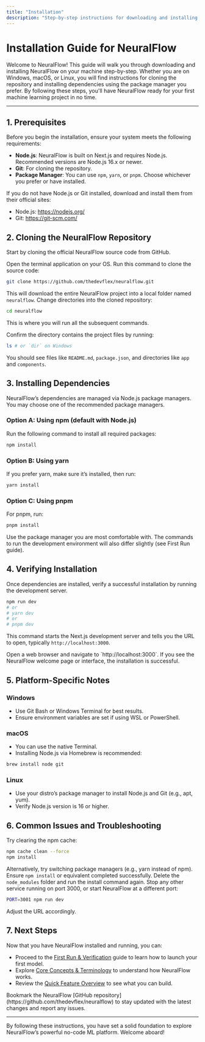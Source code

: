 ```yaml
---
title: "Installation"
description: "Step-by-step instructions for downloading and installing NeuralFlow, including cloning the repository and installing dependencies with the package manager of choice. Highlights options for multiple platforms and environments."
---
```


# Installation Guide for NeuralFlow

Welcome to NeuralFlow! This guide will walk you through downloading and installing NeuralFlow on your machine step-by-step. Whether you are on Windows, macOS, or Linux, you will find instructions for cloning the repository and installing dependencies using the package manager you prefer. By following these steps, you'll have NeuralFlow ready for your first machine learning project in no time.

---

## 1. Prerequisites

Before you begin the installation, ensure your system meets the following requirements:

- **Node.js**: NeuralFlow is built on Next.js and requires Node.js. Recommended versions are Node.js 16.x or newer.
- **Git**: For cloning the repository.
- **Package Manager**: You can use `npm`, `yarn`, or `pnpm`. Choose whichever you prefer or have installed.

<Tip>
If you do not have Node.js or Git installed, download and install them from their official sites:

- Node.js: https://nodejs.org/
- Git: https://git-scm.com/
</Tip>

## 2. Cloning the NeuralFlow Repository

Start by cloning the official NeuralFlow source code from GitHub.

<Steps>
<Step title="Open your terminal or command prompt">
Open the terminal application on your OS.
</Step>
<Step title="Clone the repository">
Run this command to clone the source code:

```bash
git clone https://github.com/thedevflex/neuralflow.git
```
This will download the entire NeuralFlow project into a local folder named `neuralflow`.
</Step>
<Step title="Navigate to the project folder">
Change directories into the cloned repository:

```bash
cd neuralflow
```
This is where you will run all the subsequent commands.
</Step>
</Steps>

<Check>
Confirm the directory contains the project files by running:

```bash
ls # or `dir` on Windows
```
You should see files like `README.md`, `package.json`, and directories like `app` and `components`.
</Check>

## 3. Installing Dependencies

NeuralFlow’s dependencies are managed via Node.js package managers. You may choose one of the recommended package managers.

### Option A: Using npm (default with Node.js)

Run the following command to install all required packages:

```bash
npm install
```

### Option B: Using yarn

If you prefer yarn, make sure it’s installed, then run:

```bash
yarn install
```

### Option C: Using pnpm

For pnpm, run:

```bash
pnpm install
```

<Tip>
Use the package manager you are most comfortable with. The commands to run the development environment will also differ slightly (see First Run guide).
</Tip>

## 4. Verifying Installation

Once dependencies are installed, verify a successful installation by running the development server.

```bash
npm run dev
# or
# yarn dev
# or
# pnpm dev
```

This command starts the Next.js development server and tells you the URL to open, typically `http://localhost:3000`.

<Check>
Open a web browser and navigate to `http://localhost:3000`.
If you see the NeuralFlow welcome page or interface, the installation is successful.
</Check>

## 5. Platform-Specific Notes

### Windows
- Use Git Bash or Windows Terminal for best results.
- Ensure environment variables are set if using WSL or PowerShell.

### macOS
- You can use the native Terminal.
- Installing Node.js via Homebrew is recommended:

```bash
brew install node git
```

### Linux
- Use your distro’s package manager to install Node.js and Git (e.g., apt, yum).
- Verify Node.js version is 16 or higher.

## 6. Common Issues and Troubleshooting

<AccordionGroup title="Troubleshooting Installation Issues">
<Accordion title="Installation freezes or stalls during npm install">
Try clearing the npm cache:

```bash
npm cache clean --force
npm install
```

Alternatively, try switching package managers (e.g., yarn instead of npm).
</Accordion>
<Accordion title="'npm run dev' throws errors about missing modules">
Ensure `npm install` or equivalent completed successfully. Delete the `node_modules` folder and run the install command again.
</Accordion>
<Accordion title="Port 3000 already in use">
Stop any other service running on port 3000, or start NeuralFlow at a different port:

```bash
PORT=3001 npm run dev
```

Adjust the URL accordingly.
</Accordion>
</AccordionGroup>

## 7. Next Steps

Now that you have NeuralFlow installed and running, you can:

- Proceed to the [First Run & Verification](getting-started/setup-and-installation/first-run) guide to learn how to launch your first model.
- Explore [Core Concepts & Terminology](overview/architecture-concepts/core-concepts) to understand how NeuralFlow works.
- Review the [Quick Feature Overview](overview/features-integration/feature-snapshot) to see what you can build.

<Tip>
Bookmark the NeuralFlow [GitHub repository](https://github.com/thedevflex/neuralflow) to stay updated with the latest changes and report any issues.
</Tip>

---

By following these instructions, you have set a solid foundation to explore NeuralFlow’s powerful no-code ML platform. Welcome aboard!
